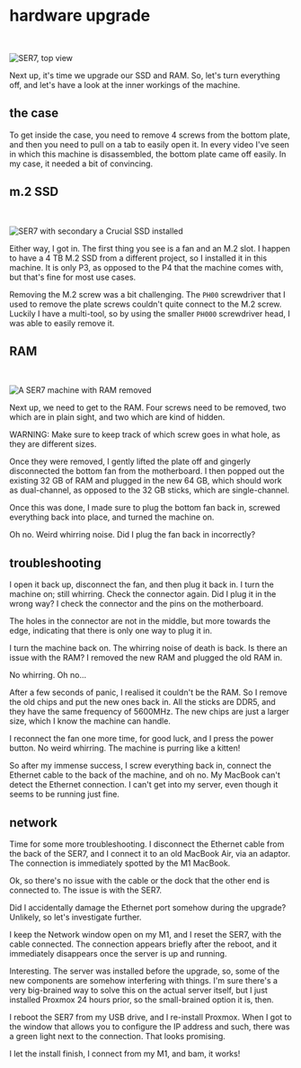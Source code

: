 # hardware upgrade


<p>&nbsp;</p>

<Image src="/images/SER7/SER-7-top-view.webp" alt="SER7, top view" width={1280} height={720} priority/>

Next up, it's time we upgrade our SSD and RAM. So, let's turn everything off, and let's have a look at the inner workings of the machine.


## the case

To get inside the case, you need to remove 4 screws from the bottom plate, and then you need to pull on a tab to easily open it. In every video I've seen in which this machine is disassembled, the bottom plate came off easily. In my case, it needed a bit of convincing.

## m.2 SSD

<p>&nbsp;</p>

<Image src="/images/SER7/crucial-ssd-installed-in-SER7.webp" alt="SER7 with secondary a Crucial SSD installed" width={1280} height={720}/>

Either way, I got in. The first thing you see is a fan and an M.2 slot. I happen to have a 4 TB M.2 SSD from a different project, so I installed it in this machine. It is only P3, as opposed to the P4 that the machine comes with, but that's fine for most use cases.

Removing the M.2 screw was a bit challenging. The `PH00` screwdriver that I used to remove the plate screws couldn't quite connect to the M.2 screw. Luckily I have a multi-tool, so by using the smaller `PH000` screwdriver head, I was able to easily remove it.

## RAM

<p>&nbsp;</p>

<Image src="/images/SER7/RAM-removed-from-SER7.webp" alt="A SER7 machine with RAM removed" width={1280} height={720}/>

Next up, we need to get to the RAM. Four screws need to be removed, two which are in plain sight, and two which are kind of hidden.

WARNING: Make sure to keep track of which screw goes in what hole, as they are different sizes.

Once they were removed, I gently lifted the plate off and gingerly disconnected the bottom fan from the motherboard. I then popped out the existing 32 GB of RAM and plugged in the new 64 GB, which should work as dual-channel, as opposed to the 32 GB sticks, which are single-channel.

Once this was done, I made sure to plug the bottom fan back in, screwed everything back into place, and turned the machine on.

Oh no. Weird whirring noise. Did I plug the fan back in incorrectly?

## troubleshooting

I open it back up, disconnect the fan, and then plug it back in. I turn the machine on; still whirring. Check the connector again. Did I plug it in the wrong way? I check the connector and the pins on the motherboard.

The holes in the connector are not in the middle, but more towards the edge, indicating that there is only one way to plug it in.

I turn the machine back on. The whirring noise of death is back. Is there an issue with the RAM? I removed the new RAM and plugged the old RAM in.

No whirring. Oh no...

After a few seconds of panic, I realised it couldn't be the RAM. So I remove the old chips and put the new ones back in. All the sticks are DDR5, and they have the same frequency of 5600MHz. The new chips are just a larger size, which I know the machine can handle.

I reconnect the fan one more time, for good luck, and I press the power button. No weird whirring. The machine is purring like a kitten!

So after my immense success, I screw everything back in, connect the Ethernet cable to the back of the machine, and oh no. My MacBook can't detect the Ethernet connection. I can't get into my server, even though it seems to be running just fine.

## network

Time for some more troubleshooting. I disconnect the Ethernet cable from the back of the SER7, and I connect it to an old MacBook Air, via an adaptor. The connection is immediately spotted by the M1 MacBook.

Ok, so there's no issue with the cable or the dock that the other end is connected to. The issue is with the SER7.

Did I accidentally damage the Ethernet port somehow during the upgrade? Unlikely, so let's investigate further.

I keep the Network window open on my M1, and I reset the SER7, with the cable connected. The connection appears briefly after the reboot, and it immediately disappears once the server is up and running.

Interesting. The server was installed before the upgrade, so, some of the new components are somehow interfering with things. I'm sure there's a very big-brained way to solve this on the actual server itself, but I just installed Proxmox 24 hours prior, so the small-brained option it is, then.

I reboot the SER7 from my USB drive, and I re-install Proxmox. When I got to the window that allows you to configure the IP address and such, there was a green light next to the connection. That looks promising.

I let the install finish, I connect from my M1, and bam, it works!
